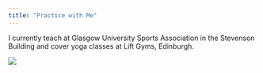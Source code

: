 ```yaml
---
title: "Practice with Me"
---
```


I currently teach at Glasgow University Sports Association in the Stevenson Building and cover yoga classes at Lift Gyms, Edinburgh.

![](assets/about.jpg)
